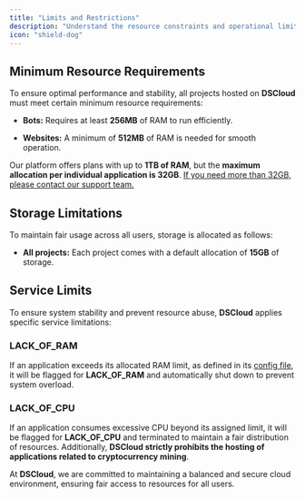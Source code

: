 ```yaml
---
title: "Limits and Restrictions"
description: "Understand the resource constraints and operational limits of the DSCloud platform."
icon: "shield-dog"
---
```


## Minimum Resource Requirements

To ensure optimal performance and stability, all projects hosted on **DSCloud** must meet certain minimum resource requirements:

* **Bots:** Requires at least **256MB** of RAM to run efficiently.

* **Websites:** A minimum of **512MB** of RAM is needed for smooth operation.

Our platform offers plans with up to **1TB of RAM**, but the **maximum allocation per individual application is 32GB**.
<ins>If you need more than 32GB, please contact our support team.</ins>

## Storage Limitations

To maintain fair usage across all users, storage is allocated as follows:

* **All projects:** Each project comes with a default allocation of **15GB** of storage.

## Service Limits

To ensure system stability and prevent resource abuse, **DSCloud** applies specific service limitations:

### LACK\_OF\_RAM

If an application exceeds its allocated RAM limit, as defined in its [config file](../getting-started/config-file), it will be flagged for **LACK\_OF\_RAM** and automatically shut down to prevent system overload.

### LACK\_OF\_CPU

If an application consumes excessive CPU beyond its assigned limit, it will be flagged for **LACK\_OF\_CPU** and terminated to maintain a fair distribution of resources.
Additionally, **DSCloud strictly prohibits the hosting of applications related to cryptocurrency mining**.

At **DSCloud**, we are committed to maintaining a balanced and secure cloud environment, ensuring fair access to resources for all users.